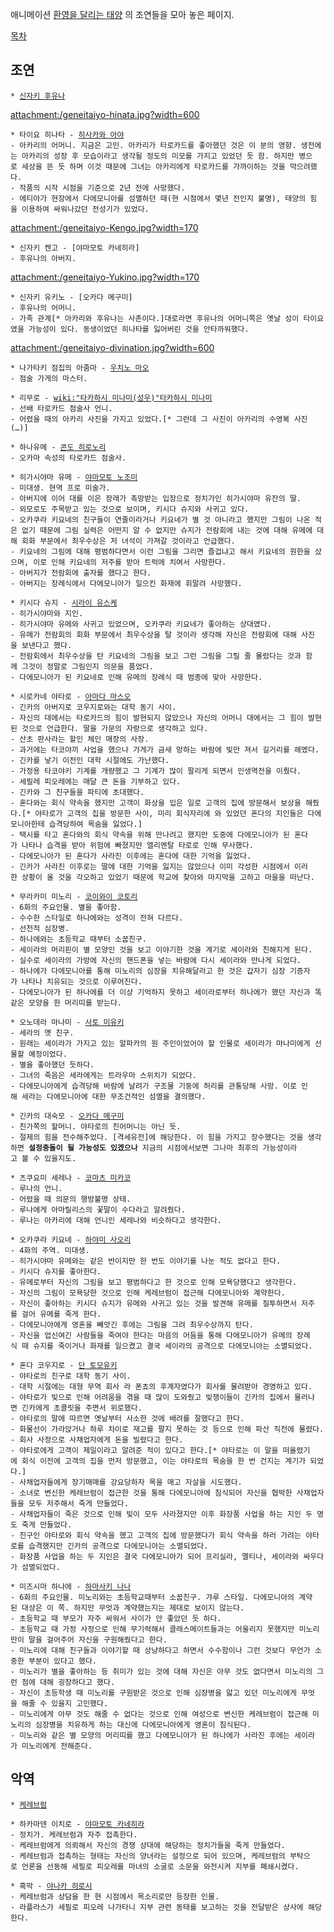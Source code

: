 애니메이션 [[환영을 달리는 태양]] 의 조연들을 모아 놓은 페이지.

[[목차]]

== 조연 ==


 * [[신자키 후유나]]

attachment:/geneitaiyo-hinata.jpg?width=600

 * 타이요 히나타 - [[히사카와 아야]]
 - 아카리의 어머니. 지금은 고인. 아카리가 타로카드를 좋아했던 것은 이 분의 영향. 생전에는 아카리의 성장 후 모습이라고 생각될 정도의 미모를 가지고 있었던 듯 함. 하지만 병으로 세상을 뜬 듯 하며 이것 때문에 그녀는 아카리에게 타로카드를 가까이하는 것을 막으려했다.
 - 작품의 시작 시점을 기준으로 2년 전에 사망했다.
 - 에티아가 현장에서 다에모니아를 섬멸하던 때(현 시점에서 몇년 전인지 불명), 태양의 힘을 이용하여 싸워나갔던 전성기가 있었다.

attachment:/geneitaiyo-Kengo.jpg?width=170

 * 신자키 켄고 - [야마모토 카네히라]
 - 후유나의 아버지.

attachment:/geneitaiyo-Yukino.jpg?width=170
 
 * 신자키 유키노 - [오카다 메구미]
 - 후유나의 어머니.
 - 가족 관계[* 아카리와 후유나는 사촌이다.]대로라면 후유나의 어머니쪽은 옛날 성이 타이요였을 가능성이 있다. 동생이었던 히나타를 잃어버린 것을 안타까워했다.

attachment:/geneitaiyo-divination.jpg?width=600

 * 나가타키 점집의 아줌마 - [[우치노 마오]]
 - 점술 가게의 마스터.

 * 리무로 - [[wiki:"타카하시 미나미(성우)"타카하시 미나미]]
 - 선배 타로카드 점술사 언니.
 - 어렸을 때의 아카리 사진을 가지고 있었다.[* 그런데 그 사진이 아카리의 수영복 사진(…)]

 * 하나유메 - [[콘도 히로노리]]
 - 오카마 속성의 타로카드 점술사.

 * 히가시야마 유메 - [[야마모토 노조미]]
 - 미대생. 현역 프로 미술가.
 - 아버지에 이어 대를 이은 장래가 촉망받는 입장으로 정치가인 히가시야마 유잔의 딸.
 - 외모로도 주목받고 있는 것으로 보이며, 키시다 슈지와 사귀고 있다.
 - 오카쿠라 키요네의 친구들이 연줄이라거나 키요네가 별 것 아니라고 했지만 그림이 나온 적은 없기 때문에 그림 실력은 어떤지 알 수 없지만 슈지가 전람회에 내는 것에 대해 유메에 대해 회화 부문에서 최우수상은 저 녀석이 가져갈 것이라고 언급했다.
 - 키요네의 그림에 대해 평범하다면서 이런 그림을 그리면 즐겁냐고 해서 키요네의 원한을 샀으며, 이로 인해 키요네의 저주를 받아 트럭에 치여서 사망한다.
 - 아버지가 전람회에 출자를 했다고 한다.
 - 아버지는 장례식에서 다에모니아가 일으킨 화재에 휘말려 사망했다.

 * 키시다 슈지 - [[시라이 유스케]]
 - 히가시야마와 지인.
 - 히가시야마 유메와 사귀고 있었으며, 오카쿠라 키요네가 좋아하는 상대였다.
 - 유메가 전람회의 회화 부문에서 최우수상을 탈 것이라 생각해 자신은 전람회에 대해 사진을 보낸다고 했다.
 - 전람회에서 최우수상을 탄 키요네의 그림을 보고 그런 그림을 그릴 줄 몰랐다는 것과 함께 그것이 정말로 그림인지 의문을 품었다.
 - 다에모니아가 된 키요네로 인해 유메의 장례식 때 범종에 맞아 사망한다.

 * 시로카네 야타로 - [[아마다 마스오]]
 - 긴카의 아버지로 코우지로와는 대학 동기 사이.
 - 자신의 대에서는 타로카드의 힘이 발현되지 않았으나 자신의 어머니 대에서는 그 힘이 발현된 것으로 언급한다. 딸을 가문의 자랑으로 생각하고 있다.
 - 산초 판사라는 할인 체인 매장의 사장.
 - 과거에는 타코야끼 사업을 했으나 가게가 금새 망하는 바람에 빚만 져서 길거리를 헤멨다.
 - 긴카를 낳기 이전인 대학 시절에도 가난했다.
 - 가정용 타코야키 기계를 개량했고 그 기계가 많이 팔리게 되면서 인생역전을 이뤘다.
 - 세필레 피오레에는 매달 큰 돈을 기부하고 있다.
 - 긴카와 그 친구들을 파티에 초대했다.
 - 혼다와는 회식 약속을 했지만 고객이 화상을 입은 일로 고객의 집에 방문해서 보상을 해줬다.[* 야타로가 고객의 집을 방문한 사이, 미리 회식자리에 와 있었던 혼다의 지인들은 다에모니아한테 습격당하여 목숨을 잃었다.]
 - 택시를 타고 혼다와의 회식 약속을 위해 만나려고 했지만 도중에 다에모니아가 된 혼다가 나타나 습격을 받아 위험에 빠졌지만 엘리멘탈 타로로 인해 무사했다.
 - 다에모니아가 된 혼다가 사라진 이후에는 혼다에 대한 기억을 잃었다.
 - 긴카가 사라진 이후로는 딸에 대한 기억을 잃지는 않았으나 이미 각성한 시점에서 이러한 상황이 올 것을 각오하고 있었기 때문에 학교에 찾아와 마지막을 고하고 마을을 떠난다.

 * 무라카미 미노리 - [[코이와이 코토리]]
 - 6화의 주요인물. 별을 좋아함. 
 - 수수한 스타일로 하나에와는 성격이 전혀 다르다.
 - 선천적 심장병.
 - 하나에와는 초등학교 때부터 소꿉친구.
 - 세이라의 머리핀이 별 모양인 것을 보고 이야기한 것을 계기로 세이라와 친해지게 된다.
 - 실수로 세이라의 가방에 자신의 핸드폰을 넣는 바람에 다시 세이라와 만나게 되었다.
 - 하나에가 다에모니아를 통해 미노리의 심장을 치유해달라고 한 것은 갑자기 심장 기증자가 나타나 치유되는 것으로 이루어진다.
 - 다에모니아가 된 하나에를 더 이상 기억하지 못하고 세이라로부터 하나에가 했던 자신과 똑같은 모양을 한 머리띠를 받는다.

 * 오노데라 마나미 - [[사토 미유키]]
 - 세라의 옛 친구.
 - 원래는 세이라가 가지고 있는 알파카의 원 주인이었어야 할 인물로 세이라가 마나미에게 선물할 예정이었다.
 - 별을 좋아했던 듯하다.
 - 그녀의 죽음은 세라에게는 트라우마 스위치가 되었다.
 - 다에모니아에게 습격당해 바람에 날려가 구조물 기둥에 허리를 관통당해 사망. 이로 인해 세라는 다에모니아에 대한 무조건적인 섬멸을 결의했다.

 * 긴카의 대숙모 - [[오카다 메구미]]
 - 친가쪽의 할머니. 야타로의 친어머니는 아닌 듯.
 - 절제의 힘을 전수해주었다. [격세유전]에 해당한다. 이 힘을 가지고 장수했다는 것을 생각하면 '''설정충돌이 될 가능성도 있겠으나''' 지금의 시점에서보면 그나마 최후의 가능성이라고 볼 수 있을지도.

 * 츠쿠요미 세레나 - [[코마츠 미카코]]
 - 루나의 언니.
 - 어렸을 때 의문의 행방불명 상태.
 - 루나에게 아마릴리스의 꽃말이 수다라고 알려줬다.
 - 루나는 아카리에 대해 언니인 세레나와 비슷하다고 생각한다.

 * 오카쿠라 키요네 - [[하야미 사오리]]
 - 4화의 주역. 미대생.
 - 히가시야마 유메와는 같은 반이지만 한 번도 이야기를 나눈 적도 없다고 한다.
 - 키시다 슈지를 좋아한다.
 - 유메로부터 자신의 그림을 보고 평범하다고 한 것으로 인해 모욕당했다고 생각한다.
 - 자신의 그림이 모욕당한 것으로 인해 케레브럼이 접근해 다에모니아와 계약한다.
 - 자신이 좋아하는 키시다 슈지가 유메와 사귀고 있는 것을 발견해 유메를 질투하면서 저주를 걸어 유메를 죽게 한다.
 - 다에모니아에게 영혼을 빼앗긴 후에는 그림을 그려 최우수상까지 탄다.
 - 자신을 업신여긴 사람들을 죽여야 한다는 마음의 어둠을 통해 다에모니아가 유메의 장례식 때 슈지를 죽이거나 화재를 일으켰고 결국 세이라의 공격으로 다에모니아는 소멸되었다.

 * 혼다 코우지로 - [[단 토모유키]]
 - 야타로의 친구로 대학 동기 사이.
 - 대학 시절에는 대형 무역 회사 라 폰쵸의 후계자였다가 회사를 물려받아 경영하고 있다.
 - 야타로가 빚으로 인해 어려움을 겪을 때 많이 도와줬고 빚쟁이들이 긴카의 집에서 물러나면 긴카에게 초콜릿을 주면서 위로했다.
 - 야타로의 말에 따르면 옛날부터 사소한 것에 배려를 잘했다고 한다.
 - 화물선이 가라앉거나 하루 차이로 재고를 팔지 못하는 것 등으로 인해 파산 직전에 몰렸다.
 - 회사 사정으로 사채업자에게 돈을 빌렸다고 한다.
 - 야타로에게 고객이 제일이라고 알려준 적이 있다고 한다.[* 야타로는 이 말을 떠올렸기에 회식 이전에 고객의 집을 먼저 방문했고, 이는 야타로의 목숨을 한 번 건지는 계기가 되었다.]
 - 사채업자들에게 장기매매를 강요당하자 목을 매고 자살을 시도했다.
 - 소녀로 변신한 케레브럼이 접근한 것을 통해 다에모니아에 침식되어 자신을 협박한 사채업자들을 모두 저주해서 죽게 만들었다.
 - 사채업자들이 죽은 것으로 인해 빚이 모두 사라졌지만 이후 화장품 사업을 하는 지인 두 명도 죽게 만들었다.
 - 친구인 야타로와 회식 약속을 했고 고객의 집에 방문했다가 회식 약속을 하러 가려는 야타로를 습격했지만 긴카의 공격으로 다에모니아는 소멸되었다.
 - 화장품 사업을 하는 두 지인은 결국 다에모니아가 되어 프리실라, 멜티나, 세이라와 싸우다가 섬멸되었다.

 * 미즈시마 하나에 - [[하마사키 나나]]
 - 6화의 주요인물. 미노리와는 초등학교때부터 소꿉친구. 갸루 스타일. 다에모니아의 계약된 대상은 이 쪽. 하지만 무엇과 계약했는지는 제대로 보이지 않는다.
 - 초등학교 때 부모가 자주 싸워서 사이가 안 좋았던 듯 하다.
 - 초등학교 때 가정 사정으로 인해 무기력해서 클래스메이트들과는 어울리지 못했지만 미노리만이 말을 걸어주어 자신을 구원해줬다고 한다.
 - 미노리에 대해 친구들과 이야기할 때 상냥하다고 하면서 수수함이나 그런 것보다 무언가 소중한 부분이 있다고 했다.
 - 미노리가 별을 좋아하는 등 취미가 있는 것에 대해 자신은 아무 것도 없다면서 미노리의 그런 점에 대해 굉장하다고 했다.
 - 자신이 초등학생 때 미노리를 구원받은 것으로 인해 심장병을 앓고 있던 미노리에게 무엇을 해줄 수 있을지 고민했다.
 - 미노리에게 아무 것도 해줄 수 없다는 것으로 인해 여성으로 변신한 케레브럼이 접근해 미노리의 심장병을 치유하게 하는 대신에 다에모니아에게 영혼이 침식된다.
 - 미노리와 같은 별 모양의 머리띠를 했고 다에모니아가 된 하나에가 사라진 후에는 세이라가 미노리에게 전해준다.

== 악역 ==

 * [[케레브럼]]


 * 하카마덴 이치로 - [[야마모토 카네히라]]
 - 정치가. 케레브럼과 자주 접촉한다.
 - 케레브럼에게 의뢰해서 자신의 경쟁 상대에 해당하는 정치가들을 죽게 만들었다.
 - 케레브럼과 접촉하는 형태는 자신의 양녀라는 설정으로 되어 있으며, 케레브럼의 부탁으로 언론을 선동해 세필로 피오레를 마녀의 소굴로 소문을 와전시켜 지부를 폐쇄시켰다.

 * 흑막 - [[야나카 히로시]]
 - 케레브럼과 상담을 한 현 시점에서 목소리로만 등장한 인물.
 - 라플라스가 세필로 피오레 나가타니 지부 관련 동태를 보고하는 것을 전달받은 상사에 해당한다.
